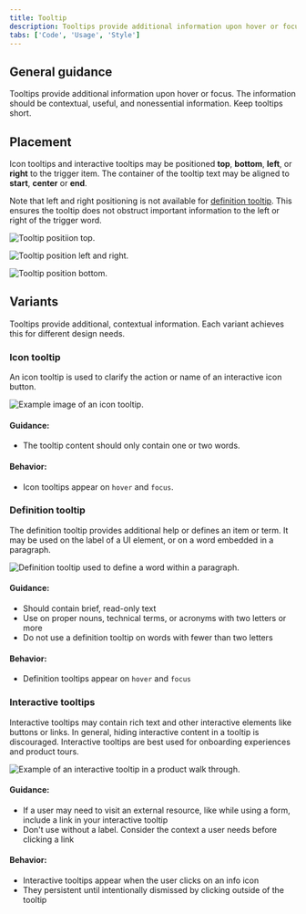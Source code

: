 ```yaml
---
title: Tooltip
description: Tooltips provide additional information upon hover or focus. The information should be contextual, useful, and nonessential information.
tabs: ['Code', 'Usage', 'Style']
---
```


## General guidance

Tooltips provide additional information upon hover or focus. The information should be contextual, useful, and nonessential information. Keep tooltips short.

## Placement

Icon tooltips and interactive tooltips may be positioned **top**, **bottom**, **left**, or **right** to the trigger item. The container of the tooltip text may be aligned to **start**, **center** or **end**.

Note that left and right positioning is not available for [definition tooltip](#definition-tooltip). This ensures the tooltip does not obstruct important information to the left or right of the trigger word.

<Row>
<Column colLg={8}>

![Tooltip positiion top.](images/tooltip-usage-1-top.png)

</Column>
</Row>

<Row>
<Column colLg={8}>

![Tooltip position left and right.](images/tooltip-usage-1-left-right.png)

</Column>
</Row>

<Row>
<Column colLg={8}>

![Tooltip position bottom.](images/tooltip-usage-1-bottom.png)

</Column>
</Row>

## Variants

Tooltips provide additional, contextual information. Each variant achieves this for different design needs.

### Icon tooltip

An icon tooltip is used to clarify the action or name of an interactive icon button.

<Row>
<Column colLg={8}>

![Example image of an icon tooltip.](images/tooltip-usage-1.png)

</Column>
</Row>

#### Guidance:

- The tooltip content should only contain one or two words.

#### Behavior:

- Icon tooltips appear on `hover` and `focus`.

### Definition tooltip

The definition tooltip provides additional help or defines an item or term. It may be used on the label of a UI element, or on a word embedded in a paragraph.

<Row>
<Column colLg={8}>

![Definition tooltip used to define a word within a paragraph.](images/definition_tooltip_image.png)

</Column>
</Row>

#### Guidance:

- Should contain brief, read-only text
- Use on proper nouns, technical terms, or acronyms with two letters or more
- Do not use a definition tooltip on words with fewer than two letters

#### Behavior:

- Definition tooltips appear on `hover` and `focus`

### Interactive tooltips

Interactive tooltips may contain rich text and other interactive elements like buttons or links. In general, hiding interactive content in a tooltip is discouraged. Interactive tooltips are best used for onboarding experiences and product tours.

<Row>
<Column colLg={8}>

![Example of an interactive tooltip in a product walk through.](images/tooltip-usage-3-v2.png)

</Column>
</Row>

#### Guidance:

- If a user may need to visit an external resource, like while using a form, include a link in your interactive tooltip
- Don't use without a label. Consider the context a user needs before clicking a link

#### Behavior:

- Interactive tooltips appear when the user clicks on an info icon
- They persistent until intentionally dismissed by clicking outside of the tooltip
